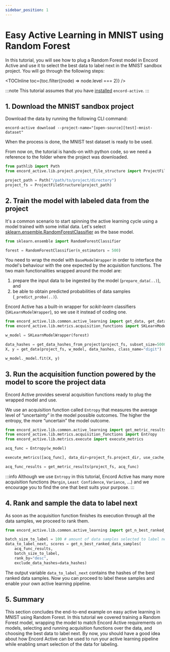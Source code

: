 ```yaml
---
sidebar_position: 1
---
```




# Easy Active Learning in MNIST using Random Forest

In this tutorial, you will see how to plug a Random Forest model in Encord Active and use it to select the best data to label next in the MNIST sandbox project.
You will go through the following steps:

<TOCInline toc={toc.filter((node) => node.level === 2)} />

:::note
This tutorial assumes that you have [installed](../installation) `encord-active`.
:::


## 1. Download the MNIST sandbox project

Download the data by running the following CLI command:

```shell
encord-active download --project-name="[open-source][test]-mnist-dataset"
```

When the process is done, the MNIST test dataset is ready to be used.

From now on, the tutorial is hands-on with python code, so we need a reference to the folder where the project was downloaded.

```python
from pathlib import Path
from encord_active.lib.project.project_file_structure import ProjectFileStructure

project_path = Path("/path/to/project/directory")
project_fs = ProjectFileStructure(project_path)
```


## 2. Train the model with labeled data from the project

It's a common scenario to start spinning the active learning cycle using a model trained with some initial data.
Let's select [sklearn.ensemble.RandomForestClassifier](https://scikit-learn.org/stable/modules/generated/sklearn.ensemble.RandomForestClassifier.html) as the base model.

```python
from sklearn.ensemble import RandomForestClassifier

forest = RandomForestClassifier(n_estimators = 500)
```

You need to wrap the model with `BaseModelWrapper` in order to interface the model's behaviour with the one expected by the acquisition functions.
The two main functionalities wrapped around the model are:
1. prepare the input data to be ingested by the model (`prepare_data(..)`), and
2. be able to obtain predicted probabilities of data samples (`_predict_proba(..)`).

Encord Active has a built-in wrapper for _scikit-learn_ classifiers (`SKLearnModelWrapper`), so we use it instead of coding one.

```python
from encord_active.lib.common.active_learning import get_data, get_data_hashes_from_project
from encord_active.lib.metrics.acquisition_functions import SKLearnModelWrapper

w_model = SKLearnModelWrapper(forest)

data_hashes = get_data_hashes_from_project(project_fs, subset_size=5000)
X, y = get_data(project_fs, w_model, data_hashes, class_name="digit")

w_model._model.fit(X, y)
```


## 3. Run the acquisition function powered by the model to score the project data

Encord Active provides several acquisition functions ready to plug the wrapped model and use.

We use an acquisition function called `Entropy` that measures the average level of “uncertainty” in the model possible outcomes.
The higher the entropy, the more “uncertain” the model outcome.

```python
from encord_active.lib.common.active_learning import get_metric_results
from encord_active.lib.metrics.acquisition_functions import Entropy
from encord_active.lib.metrics.execute import execute_metrics

acq_func = Entropy(w_model)

execute_metrics([acq_func], data_dir=project_fs.project_dir, use_cache_only=True)

acq_func_results = get_metric_results(project_fs, acq_func)
```

:::info
Although we use `Entropy` in this tutorial, Encord Active has many more acquisition functions (`Margin`, `Least Confidence`, `Variance`, ...) and we encourage you to find the one that best suits your purpose.
:::


## 4. Rank and sample the data to label next

As soon as the acquisition function finishes its execution through all the data samples, we proceed to rank them.

```python
from encord_active.lib.common.active_learning import get_n_best_ranked_data_samples

batch_size_to_label = 100 # amount of data samples selected to label next
data_to_label_next, scores = get_n_best_ranked_data_samples(
    acq_func_results,
    batch_size_to_label,
    rank_by="desc",
    exclude_data_hashes=data_hashes)
```

The output variable `data_to_label_next` contains the hashes of the best ranked data samples.
Now you can proceed to label these samples and enable your own active learning pipeline.


## 5. Summary

This section concludes the end-to-end example on easy active learning in MNIST using Random Forest.
In this tutorial we covered training a Random Forest model, wrapping the model to match Encord Active requirements on models, selecting and running acquisition functions over the data, and choosing the best data to label next.
By now, you should have a good idea about how Encord Active can be used to run your active learning pipeline while enabling smart selection of the data for labeling.
